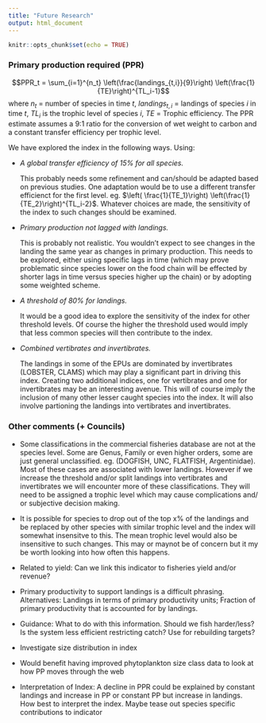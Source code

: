```yaml
---
title: "Future Research"
output: html_document
---
```


```r
knitr::opts_chunk$set(echo = TRUE)
```

### Primary production required (PPR)

$$PPR_t = \sum_{i=1}^{n_t}  \left(\frac{landings_{t,i}}{9}\right) \left(\frac{1}{TE}\right)^{TL_i-1}$$
where $n_t$ = number of species in time $t$, $landings_{t,i}$ = landings of species $i$ in time $t$, $TL_i$ is the trophic level of species $i$, $TE$ = Trophic efficiency. The PPR estimate assumes a 9:1 ratio for the conversion of wet weight to carbon and a constant transfer efficiency per trophic level.


We have explored the index in the following ways. Using: 

* *A global transfer efficiency of 15% for all species.*
    
    This probably needs some refinement and can/should be adapted based on previous studies. One adaptation would be to use a different transfer efficienct for the first level. eg. $\left( \frac{1}{TE_1}\right)  \left(\frac{1}{TE_2}\right)^{TL_i-2}$. Whatever choices are made, the sensitivity of the index to such changes should be examined.

* *Primary production not lagged with landings.*

    This is probably not realistic. You wouldn't expect to see changes in the landing the same year as changes in primary production. This needs to be explored, either using specific lags in time (which may prove problematic since species lower on the food chain will be effected by shorter lags in time versus species higher up the chain) or by adopting some weighted scheme.

* *A threshold of 80% for landings.*

    It would be a good idea to explore the sensitivity of the index for other threshold levels. Of course the higher the threshold used would imply that less common species will then contribute to the index.

* *Combined vertibrates and invertibrates.*

    The landings in some of the EPUs are dominated by invertibrates (LOBSTER, CLAMS) which may play a significant part in driving this index. Creating two additional indices, one for vertibrates and one for invertibrates may be an interesting avenue. This will of course imply the inclusion of many other lesser caught species into the index. It will also involve partioning the landings into vertibrates and invertibrates.
    


### Other comments (+ Councils)

* Some classifications in the commercial fisheries database are not at the species level. Some are Genus, Family or even higher orders, some are just general unclassified. eg. (DOGFISH, UNC, FLATFISH, Argentinidae). Most of these cases are associated with lower landings. However if we increase the threshold and/or split landings into vertibrates and invertibrates we will encounter more of these classifications. They will need to be assigned a trophic level which may cause complications and/ or subjective decision making.

* It is possible for species to drop out of the top x% of the landings and be replaced by other species with similar trophic level and the index will somewhat insensitve to this. The mean trophic level would also be insensitive to such changes. This may or maynot be of concern but it my be worth looking into how often this happens.

* Related to yield: Can we link this indicator to fisheries yield and/or revenue?

* Primary productivity to support landings is a difficult phrasing. Alternatives: Landings in terms of primary productivity units; Fraction of primary productivity that is accounted for by landings.

* Guidance: What to do with this information. Should we fish harder/less? Is the system less efficient restricting catch? Use for rebuilding targets?

* Investigate size distribution in index

* Would benefit having improved phytoplankton size class data to look at how PP moves through the web

* Interpretation of Index: A decline in PPR could be explained by constant landings and increase in PP or constant PP but increase in landings. How best to interpret the index. Maybe tease out species specific contributions to indicator
